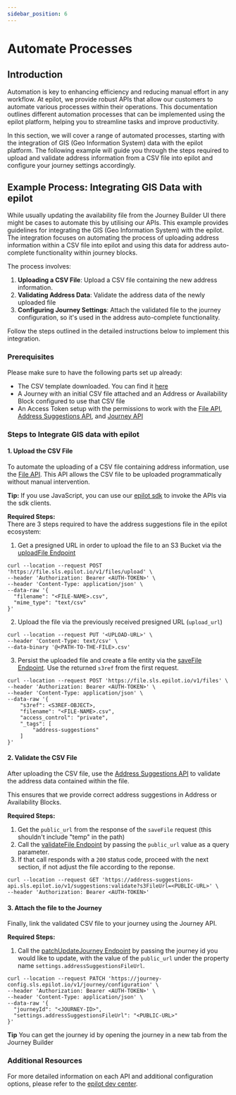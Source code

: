 ```yaml
---
sidebar_position: 6
---
```


# Automate Processes
## Introduction
Automation is key to enhancing efficiency and reducing manual effort in any workflow. At epilot, we provide robust APIs that allow our customers to automate various processes within their operations. This documentation outlines different automation processes that can be implemented using the epilot platform, helping you to streamline tasks and improve productivity.

In this section, we will cover a range of automated processes, starting with the integration of GIS (Geo Information System) data with the epilot platform. The following example will guide you through the steps required to upload and validate address information from a CSV file into epilot and configure your journey settings accordingly.

## Example Process: Integrating GIS Data with epilot
While usually updating the availability file from the Journey Builder UI there might be cases to automate this by utilising our APIs.
This example provides guidelines for integrating the GIS (Geo Information System) with the epilot. The integration focuses on automating the process of uploading address information within a CSV file into epilot and using this data for address auto-complete functionality within journey blocks.

The process involves:
1. **Uploading a CSV File**: Upload a CSV file containing the new address information.
2. **Validating Address Data**: Validate the address data of the newly uploaded file
3. **Configuring Journey Settings**: Attach the validated file to the journey configuration, so it's used in the address auto-complete functionality.

Follow the steps outlined in the detailed instructions below to implement this integration.

### Prerequisites
Please make sure to have the following parts set up already:
- The CSV template downloaded. You can find it [here](https://epilot-prod-user-content.s3.eu-central-1.amazonaws.com/shared/address-suggestions-file-template.csv)
- A Journey with an initial CSV file attached and an Address or Availability Block configured to use that CSV file
- An Access Token setup with the permissions to work with the [File API](https://docs.epilot.io/api/file/#tag/files), [Address Suggestions API](https://docs.epilot.io/api/address-suggestions), and [Journey API](https://docs.epilot.io/api/journey)

### Steps to Integrate GIS data with epilot
#### 1. Upload the CSV File
To automate the uploading of a CSV file containing address information, use the [File API](https://docs.epilot.io/api/file/#tag/files). This API allows the CSV file to be uploaded programmatically without manual intervention. 

**Tip:**
If you use JavaScript, you can use our [epilot sdk](https://github.com/epilot-dev/sdk-js) to invoke the APIs via the sdk clients.

**Required Steps:**  
There are 3 steps required to have the address suggestions file in the epilot ecosystem:
1. Get a presigned URL in order to upload the file to an S3 Bucket via the [uploadFile Endpoint](https://docs.epilot.io/api/file#tag/files/operation/uploadFile)
```shell
curl --location --request POST 'https://file.sls.epilot.io/v1/files/upload' \
--header 'Authorization: Bearer <AUTH-TOKEN>' \
--header 'Content-Type: application/json' \
--data-raw '{
  "filename": "<FILE-NAME>.csv",
  "mime_type": "text/csv"
}'
```
2. Upload the file via the previously received presigned URL (`upload_url`)
```shell
curl --location --request PUT '<UPLOAD-URL>' \
--header 'Content-Type: text/csv' \
--data-binary '@<PATH-TO-THE-FILE>.csv'
```
3. Persist the uploaded file and create a file entity via the [saveFile Endpoint](https://docs.epilot.io/api/file#tag/files/operation/saveFile). Use the returned `s3ref` from the first request.
```shell
curl --location --request POST 'https://file.sls.epilot.io/v1/files' \
--header 'Authorization: Bearer <AUTH-TOKEN>' \
--header 'Content-Type: application/json' \
--data-raw '{
    "s3ref": <S3REF-OBJECT>,
    "filename": "<FILE-NAME>.csv",
    "access_control": "private",
    "_tags": [
        "address-suggestions"
    ]
}'
```

#### 2. Validate the CSV File
After uploading the CSV file, use the [Address Suggestions API](https://docs.epilot.io/api/address-suggestions#tag/Addresses-API/operation/validateAddresses) to validate the address data contained within the file.

This ensures that we provide correct address suggestions in Address or Availability Blocks.

**Required Steps:**  
1. Get the `public_url` from the response of the `saveFile` request (this shouldn't include "temp" in the path)
2. Call the [validateFile Endpoint](https://docs.epilot.io/api/address-suggestions#tag/Addresses-API/operation/validateAddresses) by passing the `public_url` value as a query parameter.
3. If that call responds with a `200` status code, proceed with the next section, if not adjust the file according to the reponse.

```shell
curl --location --request GET 'https://address-suggestions-api.sls.epilot.io/v1/suggestions:validate?s3FileUrl=<PUBLIC-URL>' \
--header 'Authorization: Bearer <AUTH-TOKEN>'
```

#### 3. Attach the file to the Journey
Finally, link the validated CSV file to your journey using the Journey API.

**Required Steps:**
1. Call the [patchUpdateJourney Endpoint](https://docs.epilot.io/api/journey#tag/Journeys/operation/patchUpdateJourney) by passing the journey id you would like to update, with the value of the `public_url` under the property name `settings.addressSuggestionsFileUrl`.

```shell
curl --location --request PATCH 'https://journey-config.sls.epilot.io/v1/journey/configuration' \
--header 'Authorization: Bearer <AUTH-TOKEN>' \
--header 'Content-Type: application/json' \
--data-raw '{
  "journeyId": "<JOURNEY-ID>",
  "settings.addressSuggestionsFileUrl": "<PUBLIC-URL>"
}'
```

**Tip**
You can get the journey id by opening the journey in a new tab from the Journey Builder

### Additional Resources
For more detailed information on each API and additional configuration options, please refer to the [epilot dev center](https://docs.epilot.io/docs/intro).









